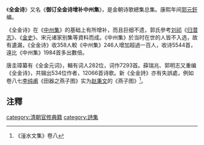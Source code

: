 《'''全金诗'''》又名《'''御订全金诗增补中州集'''》，是金朝诗歌總集总集。康熙年间[[郭元釪|郭元釪]]编。

《全金诗》在《[[中州集|中州集]]》的基础上有所增补，而且巨细不遗，郭氏參考[[刘祁|刘祁]]《[[归潜志|归潜志]]》、《[[金史|金史]]》、宋元诸家别集等資料而成。《中州集》於当时在世的人皆不入选，故有遺漏，《全金诗》收358人較《中州集》246人增加超過一百人，收诗5544首，遠比《中州集》1984首多出數倍。

唐圭璋纂有《全金元词》，輯有词人282位，词作7293首。薛瑞兆、郭明志又重编《全金诗》，共辑出534位作者，12066首诗歌。新《全金詩》亦有失誤處，例如卷八七[[李纯甫|李纯甫]]《田器之燕子图》实为[[赵秉文|赵秉文]]的《燕子图》<ref>《滏水文集》卷八</ref>。

== 注釋 ==
{{reflist}}

[[category:清朝官修典籍|category:清朝官修典籍]]
[[category:詩集|category:詩集]]